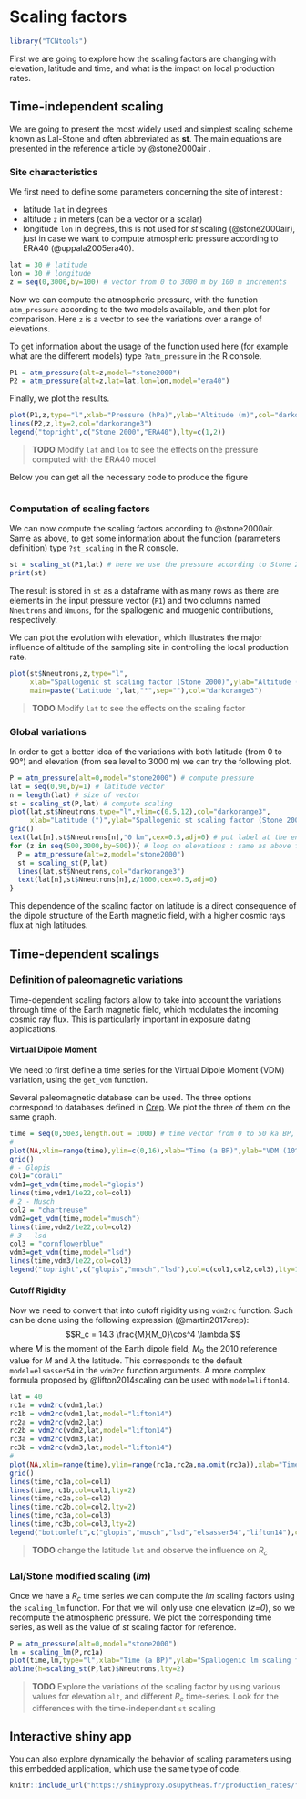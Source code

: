 # Scaling factors

```r
library("TCNtools")
```


First we are going to explore how the scaling factors are changing with elevation, latitude and time, and what is the impact on local production rates.

## Time-independent scaling

We are going to present the most widely used and simplest scaling scheme known as Lal-Stone and often abbreviated as **st**. The main equations are presented in the reference article by @stone2000air .

### Site characteristics

We first need to define some parameters concerning the site of interest :

-   latitude `lat` in degrees
-   altitude `z` in meters (can be a vector or a scalar)
-   longitude `lon` in degrees, this is not used for *st* scaling (@stone2000air), just in case we want to compute atmospheric pressure according to ERA40 (@uppala2005era40).

```r
lat = 30 # latitude
lon = 30 # longitude
z = seq(0,3000,by=100) # vector from 0 to 3000 m by 100 m increments
```

Now we can compute the atmospheric pressure, with the function `atm_pressure` according to the two models available, and then plot for comparison.
Here `z` is a vector to see the variations over a range of elevations.

To get information about the usage of the function used here (for example what are the different models) type `?atm_pressure` in the R console.

```r
P1 = atm_pressure(alt=z,model="stone2000") 
P2 = atm_pressure(alt=z,lat=lat,lon=lon,model="era40")
```

Finally, we plot the results.

```r
plot(P1,z,type="l",xlab="Pressure (hPa)",ylab="Altitude (m)",col="darkorange3") 
lines(P2,z,lty=2,col="darkorange3")
legend("topright",c("Stone 2000","ERA40"),lty=c(1,2))
```

> **TODO** Modify `lat` and `lon` to see the effects on the pressure computed with the ERA40 model 


:::: {.codebox .codeimage data-latex="caution"}
Below you can get all the necessary code to produce the figure
```r
```
::::


### Computation of scaling factors

We can now compute the scaling factors according to @stone2000air.
Same as above, to get some information about the function (parameters definition) type `?st_scaling` in the R console.

```r
st = scaling_st(P1,lat) # here we use the pressure according to Stone 2000 model
print(st)
```

The result is stored in `st` as a dataframe with as many rows as there are elements in the input pressure vector (`P1`) and two columns named `Nneutrons` and `Nmuons`, for the spallogenic and muogenic contributions, respectively.

We can plot the evolution with elevation, which illustrates the major influence of altitude of the sampling site in controlling the local production rate.

```r
plot(st$Nneutrons,z,type="l",
     xlab="Spallogenic st scaling factor (Stone 2000)",ylab="Altitude (m)",
     main=paste("Latitude ",lat,"°",sep=""),col="darkorange3")
```

> **TODO** Modify `lat` to see the effects on the scaling factor


### Global variations

In order to get a better idea of the variations with both latitude (from 0 to 90°) and elevation (from sea level to 3000 m) we can try the following plot.

```r
P = atm_pressure(alt=0,model="stone2000") # compute pressure
lat = seq(0,90,by=1) # latitude vector
n = length(lat) # size of vector
st = scaling_st(P,lat) # compute scaling
plot(lat,st$Nneutrons,type="l",ylim=c(0.5,12),col="darkorange3",
     xlab="Latitude (°)",ylab="Spallogenic st scaling factor (Stone 2000)")
grid()
text(lat[n],st$Nneutrons[n],"0 km",cex=0.5,adj=0) # put label at the end of curve
for (z in seq(500,3000,by=500)){ # loop on elevations : same as above for a range of elevations
  P = atm_pressure(alt=z,model="stone2000") 
  st = scaling_st(P,lat) 
  lines(lat,st$Nneutrons,col="darkorange3")
  text(lat[n],st$Nneutrons[n],z/1000,cex=0.5,adj=0)
}
```

This dependence of the scaling factor on latitude is a direct consequence of the dipole structure of the Earth magnetic field, with a higher cosmic rays flux at high latitudes.

## Time-dependent scalings

### Definition of paleomagnetic variations

Time-dependent scaling factors allow to take into account the variations through time of the Earth magnetic field, which modulates the incoming cosmic ray flux. This is particularly important in exposure dating applications.

#### Virtual Dipole Moment

We need to first define a time series for the Virtual Dipole Moment (VDM) variation, using the `get_vdm` function.

Several paleomagnetic database can be used.
The three options correspond to databases defined in [Crep](https://crep.otelo.univ-lorraine.fr).
We plot the three of them on the same graph.

```r
time = seq(0,50e3,length.out = 1000) # time vector from 0 to 50 ka BP, with 1000 regularly spaced elements
#
plot(NA,xlim=range(time),ylim=c(0,16),xlab="Time (a BP)",ylab="VDM (10^22 A.m^2)")
grid()
# - Glopis
col1="coral1"
vdm1=get_vdm(time,model="glopis")
lines(time,vdm1/1e22,col=col1)
# 2 - Musch
col2 = "chartreuse"
vdm2=get_vdm(time,model="musch")
lines(time,vdm2/1e22,col=col2)
# 3 - lsd
col3 = "cornflowerblue"
vdm3=get_vdm(time,model="lsd")
lines(time,vdm3/1e22,col=col3)
legend("topright",c("glopis","musch","lsd"),col=c(col1,col2,col3),lty=1)


```

#### Cutoff Rigidity

Now we need to convert that into cutoff rigidity using `vdm2rc` function.
Such can be done using the following expression (@martin2017crep): $$R_c = 14.3 \frac{M}{M_0}\cos^4 \lambda,$$ where $M$ is the moment of the Earth dipole field, $M_0$ the 2010 reference value for $M$ and $\lambda$ the latitude.
This corresponds to the default `model=elsasser54` in the `vdm2rc` function arguments.
A more complex formula proposed by @lifton2014scaling can be used with `model=lifton14`.

```r
lat = 40
rc1a = vdm2rc(vdm1,lat)
rc1b = vdm2rc(vdm1,lat,model="lifton14")
rc2a = vdm2rc(vdm2,lat)
rc2b = vdm2rc(vdm2,lat,model="lifton14")
rc3a = vdm2rc(vdm3,lat)
rc3b = vdm2rc(vdm3,lat,model="lifton14")
#
plot(NA,xlim=range(time),ylim=range(rc1a,rc2a,na.omit(rc3a)),xlab="Time (a BP)",ylab="Rc (GV)")
grid()
lines(time,rc1a,col=col1)
lines(time,rc1b,col=col1,lty=2)
lines(time,rc2a,col=col2)
lines(time,rc2b,col=col2,lty=2)
lines(time,rc3a,col=col3)
lines(time,rc3b,col=col3,lty=2)
legend("bottomleft",c("glopis","musch","lsd","elsasser54","lifton14"),col=c(col1,col2,col3,"black","black"),lty=c(1,1,1,1,2),cex=0.5)

```

> **TODO** change the latitude `lat` and observe the influence on $R_c$ 

### Lal/Stone modified scaling (*lm*)

Once we have a $R_c$ time series we can compute the *lm* scaling factors using the `scaling_lm` function.
For that we will only use one elevation (*z=0*), so we recompute the atmospheric pressure.
We plot the corresponding time series, as well as the value of *st* scaling factor for reference.

```r
P = atm_pressure(alt=0,model="stone2000")
lm = scaling_lm(P,rc1a)
plot(time,lm,type="l",xlab="Time (a BP)",ylab="Spallogenic lm scaling factor")
abline(h=scaling_st(P,lat)$Nneutrons,lty=2)
```

> **TODO** Explore the variations of the scaling factor by using various values for elevation `alt`, and different $R_c$ time-series. Look for the differences with the time-independant `st` scaling

## Interactive shiny app

You can also explore dynamically the behavior of scaling parameters using this embedded application, which use the same type of code. 

```r
knitr::include_url("https://shinyproxy.osupytheas.fr/production_rates/",height = "1200px")
```

